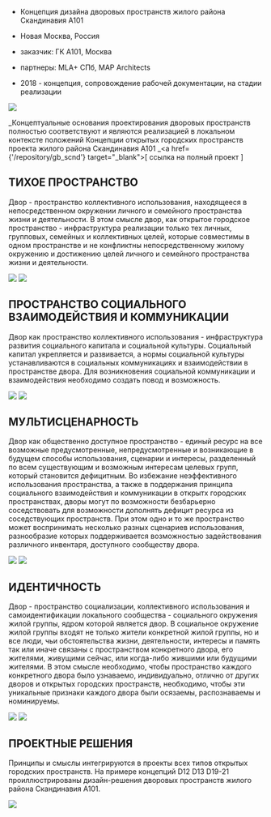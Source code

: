 
<Title>ДВОРЫ : : ЖИЛОЙ РАЙОН СКАНДИНАВИЯ</Title>

           
- Концепция дизайна дворовых пространств жилого района Скандинавия А101
- Новая Москва, Россия


- заказчик: ГК А101, Москва
- партнеры: MLA+ СПб, MAP Architects


- 2018 - концепция, сопровождение рабочей документации, на стадии реализации
 
<Image src='https://unit4.io/files/d_scnd/09.jpg'/>

_Концептуальные основания проектирования дворовых пространств полностью соответствуют и являются реализацией в локальном контексте положений Концепции открытых городских пространств проекта жилого района Скандинавия А101 _<a href={'/repository/gb_scnd'} target="_blank">[ ссылка на полный проект ]</a> 


## ТИХОЕ ПРОСТРАНСТВО

Двор - пространство коллективного использования, находящееся в непосредственном окружении личного и семейного пространства жизни и деятельности. В этом смысле двор, как открытое городское пространство - инфраструктура реализации только тех личных, групповых, семейных и коллективных целей, которые совместимы в одном пространстве и не конфликтны непосредственному жилому окружению и достижению целей личного и семейного пространства жизни и деятельности.

<Image src='https://unit4.io/files/d_scnd/07.jpg'/>
<Image src='https://unit4.io/files/d_scnd/08.jpg'/>  


## ПРОСТРАНСТВО СОЦИАЛЬНОГО ВЗАИМОДЕЙСТВИЯ И КОММУНИКАЦИИ
Двор как пространство коллективного использования - инфраструктура развития социального капитала и социальной культуры. Социальный капитал укрепляется и развивается, а нормы социальной культуры устанавливаются в социальных коммуникациях и взаимодействии в пространстве двора. Для возникновения социальной коммуникации и взаимодействия необходимо создать повод и возможность.

<Image src='https://unit4.io/files/d_scnd/03.jpg'/>
<Image src='https://unit4.io/files/d_scnd/04.jpg'/> 

## МУЛЬТИСЦЕНАРНОСТЬ
Двор как общественно доступное пространство - единый ресурс на все возможные предусмотренные, непредусмотренные и возникающие в будущем способы использования, сценарии и интересы, разделенный по всем существующим и возможным интересам целевых групп, который становится дефицитным. Во избежание неэффективного использования пространства, а также в поддержания принципа социального взаимодействия и коммуникации в открытх городских пространствах, дворы могут по возможности безбарьерно соседствовать для возможности дополнять дефицит ресурса из соседствующих пространств. При этом одно и то же пространство может воспринимать несколько разных сценариев использования, разнообразие которых поддерживается возможностью задействования различного инвентаря, доступного сообществу двора.

<Image src='https://unit4.io/files/d_scnd/05.jpg'/>
<Image src='https://unit4.io/files/d_scnd/06.jpg'/> 

## ИДЕНТИЧНОСТЬ
Двор - пространство социализации, коллективного использования и самоидентификации локального сообщества - социального окружения жилой группы, ядром которой является двор. В социальное окружение жилой группы входят не только жители конкретной жилой группы, но и все люди, чьи обстоятельства жизни, деятельности, интересы и память так или иначе связаны с пространством конкретного двора, его жителями, живущими сейчас, или когда-либо жившими или будущими жителями. В этом смысле необходимо, чтобы пространство каждого конкретного двора было узнаваемо, индивидуально, отлично от других дворов и открытых городских пространств, необходимо, чтобы эти уникальные признаки каждого двора были осязаемы, распознаваемы и номинируемы.

<Image src='https://unit4.io/files/d_scnd/01.jpg'/>
<Image src='https://unit4.io/files/d_scnd/02.jpg'/>


## ПРОЕКТНЫЕ РЕШЕНИЯ

Принципы и смыслы интегрируются в проекты всех типов открытых городских пространств. На примере концепций D12 D13 D19-21 проиллюстрированы дизайн-решения дворовых пространств жилого района Скандинавия А101.

<Image src='https://unit4.io/files/d_scnd/10.gif'/>